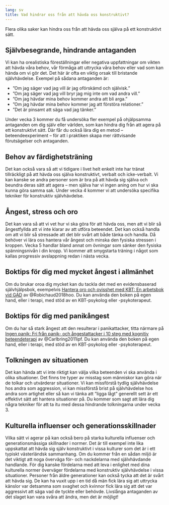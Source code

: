 ```yaml
---
lang: sv
title: Vad hindrar oss från att hävda oss konstruktivt?
---
```


Flera olika saker kan hindra oss från att hävda oss själva på ett
konstruktivt sätt.

## Självbesegrande, hindrande antaganden

Vi kan ha orealistiska föreställningar eller negativa uppfattningar om
vikten att hävda våra behov, vår förmåga att uttrycka våra behov eller
vad som kan hända om vi gör det. Det här är ofta en viktig orsak till
bristande självhävdelse. Exempel på sådana antaganden är:

-   ”Om jag säger vad jag vill är jag oförskämd och självisk.”
-   ”Om jag säger vad jag vill bryr jag mig inte om vad andra vill.”
-   ”Om jag hävdar mina behov kommer andra att bli arga.”
-   ”Om jag hävdar mina behov kommer jag att förstöra relationer.”
-   ”Det är pinsamt att säga vad jag tänker.”

Under vecka 3 kommer du få undersöka fler exempel på ohjälpsamma antaganden om dig själv
eller världen, som kan hindra dig från att agera på ett konstruktivt
sätt. Där får du också lära dig en metod -- beteendeexperiment -- för
att i praktiken skapa mer rättvisande förutsägelser och antaganden.

## Behov av färdighetsträning

Det kan också vara så att vi tidigare i livet helt enkelt inte har
tränat tillräckligt på att hävda oss själva konstruktivt, verbalt och
icke-verbalt. Vi kan kanske se andra personer som är bra på att hävda
sig själva och beundra deras sätt att agera -- men själva har vi ingen
aning om hur vi ska kunna göra samma sak. Under vecka 4 kommer vi att
undersöka specifika tekniker för konstruktiv självhävdelse.

## Ångest, stress och oro

Det kan vara så att vi vet hur vi ska göra för
att hävda oss, men att vi blir så ångestfyllda att vi inte klarar av att
utföra beteendet. Det kan också handla om att vi blir så stressade att
det blir svårt att både tänka och handla. Då behöver vi lära oss hantera
vår ångest och minska den fysiska stressen i kroppen. Vecka 5 handlar bland annat om
övningar som sänker den fysiska spänningsnivån i din kropp. Vi kommer
att smygstarta träning i något som kallas progressiv avslappning redan i
nästa vecka.

::: {.callout-tip}
## Boktips för dig med mycket ångest i allmänhet
Om du brukar oroa dig mycket kan du tackla det med en
evidensbaserad självhjälpsbok, exempelvis [Hantera oro och ovisshet
med KBT: En arbetsbok vid
GAD](http://libris.kb.se/bib/22073365){target=”_blank”} av @Robichaud2018hoo. Du kan använda den
boken på egen hand, eller i terapi, med stöd av en KBT-psykolog eller
-psykoterapeut.
:::

::: {.callout-tip}
## Boktips för dig med panikångest
Om du har så stark ångest att den resulterar i panikattacker, titta
närmare på [Ingen panik: Fri från panik- och ångestattacker i 10 steg
med kognitiv
beteendeterapi](http://libris.kb.se/bib/12089987){target=”_blank”}
av @Carlbring2011ipf. Du kan använda den
boken på egen hand, eller i terapi, med stöd av en KBT-psykolog eller
-psykoterapeut.
:::

## Tolkningen av situationen

Det kan hända att vi inte riktigt kan välja vilka beteenden vi ska
använda i olika situationer. Det finns tre typer av misstag som
människor kan göra när de tolkar och utvärderar situationer. Vi kan
missförstå tydlig självhävdelse hos andra som aggression, vi kan
missförstå brist på självhävdelse hos andra som artighet eller så kan vi
tänka att ”ligga lågt” generellt sett är ett effektivt sätt att hantera
situationer på. Du kommer som sagt att lära dig några tekniker för att ta itu med
dessa hindrande tolkningarna under vecka 3.

## Kulturella influenser och generationsskillnader

Vilka sätt vi agerar på kan också bero på starka kulturella influenser
och generationsmässiga skillnader i normer. Det är till exempel inte
lika uppskattat att hävda sig själv konstruktivt i vissa kulturer som
det är i ett typiskt västerländsk sammanhang. Om du kommer från en sådan
miljö är det viktigt att noga överväga för- och nackdelarna med
självhävdande handlande. För dig kanske fördelarna med att leva i
enlighet med dina kulturella normer överväger fördelarna med konstruktiv
självhävdelse i vissa situationer. Personer från äldre generationer kan
också tycka att det är svårt att hävda sig. De kan ha vuxit upp i en tid
då män fick lära sig att uttrycka känslor var detsamma som svaghet och
kvinnor fick lära sig att det var aggressivt att säga vad de tyckte
eller behövde. Livslånga antaganden av det slaget kan vara svåra att
ändra, men det är möjligt!
